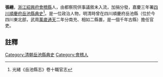 {{明清人物信息框
| 姓名 =張縉
| 最高職務 = [[四川|四川]][[岳池縣|岳池縣]][[典史|典史]]
| 國家 = 大清
| 籍貫 = [[浙江|浙江]][[紹興府|紹興府]][[會稽縣|會稽縣]]
| 字號 =
| 出生日期 = ？年？月？日
| 逝世日期 = ？年？月？日
| 墓葬 = 
| 配偶 =  
| 親屬 = 曾祖、祖、父，母
| 出身 =都察院供事議敘未入流加捐分發 
| 著作 =  
*
}}
'''張縉'''{{BD|？年||？年||}}，[[浙江|浙江]][[紹興府|紹興府]][[會稽縣|會稽縣]]人，由都察院供事議敘未入流，加捐分發，嘉慶三年署[[四川|四川]][[順慶府|順慶府]][[岳池縣|岳池縣]][[典史|典史]]<ref>光緒《岳池縣志》卷十職官志</ref>。是一位政治人物，明清時曾在四川順慶府岳池縣（位於今四川東北部，武周[[萬歲通天|萬歲通天]]二年分南充、相如二縣置，是一個千年古縣）擔任官吏。
==註釋==
{{reflist}}
{{清朝人物小作品}}
[[Category:清朝岳池縣典史|Category:清朝岳池縣典史]]
[[Category:會稽人|Category:會稽人]]